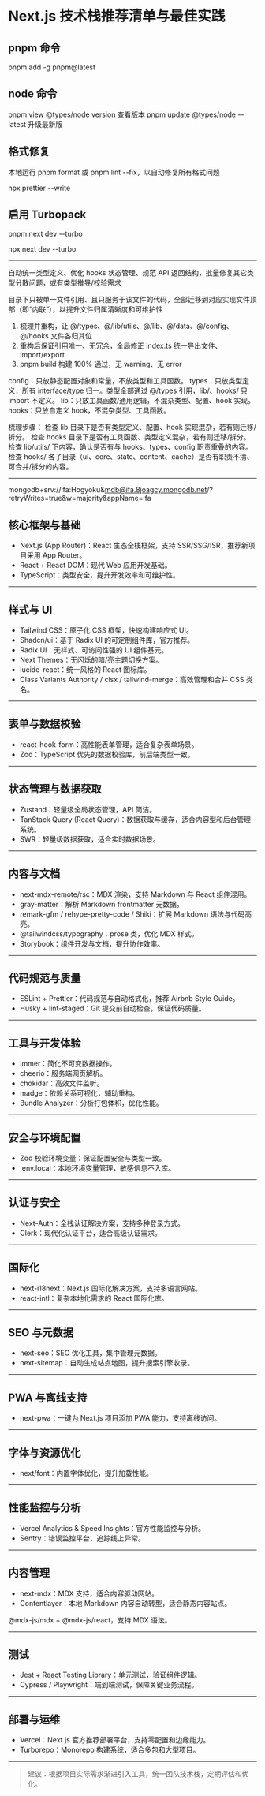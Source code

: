 # Next.js 技术栈推荐清单与最佳实践

## pnpm 命令

pnpm add -g pnpm@latest

## node 命令

pnpm view @types/node version 查看版本
pnpm update @types/node --latest 升级最新版

## 格式修复

本地运行 pnpm format 或 pnpm lint --fix，以自动修复所有格式问题

npx prettier --write

## 启用 Turbopack

pnpm next dev --turbo

npx next dev --turbo

---

自动统一类型定义、优化 hooks 状态管理、规范 API 返回结构，批量修复其它类型分散问题，或有类型推导/校验需求

目录下只被单一文件引用、且只服务于该文件的代码，全部迁移到对应实现文件顶部（即“内联”），以提升文件归属清晰度和可维护性

1. 梳理并重构，让 @/types、@/lib/utils、@/lib、@/data、@/config、@/hooks 文件各归其位
2. 重构后保证引用唯一、无冗余，全局修正 index.ts 统一导出文件、import/export
3. pnpm build 构建 100% 通过，无 warning、无 error

config：只放静态配置对象和常量，不放类型和工具函数。
types：只放类型定义，所有 interface/type 归一。类型全部通过 @/types 引用，lib/、hooks/ 只 import 不定义。
lib：只放工具函数/通用逻辑，不混杂类型、配置、hook 实现。
hooks：只放自定义 hook，不混杂类型、工具函数。

梳理步骤：
检查 lib 目录下是否有类型定义、配置、hook 实现混杂，若有则迁移/拆分。
检查 hooks 目录下是否有工具函数、类型定义混杂，若有则迁移/拆分。
检查 lib/utils/ 下内容，确认是否有与 hooks、types、config 职责重叠的内容。
检查 hooks/ 各子目录（ui、core、state、content、cache）是否有职责不清、可合并/拆分的内容。

---

mongodb+srv://ifa:Hogyoku&mdb@ifa.8joagcy.mongodb.net/?retryWrites=true&w=majority&appName=ifa

## 核心框架与基础

- Next.js (App Router)：React 生态全栈框架，支持 SSR/SSG/ISR，推荐新项目采用 App Router。
- React + React DOM：现代 Web 应用开发基础。
- TypeScript：类型安全，提升开发效率和可维护性。

---

## 样式与 UI

- Tailwind CSS：原子化 CSS 框架，快速构建响应式 UI。
- Shadcn/ui：基于 Radix UI 的可定制组件库，官方推荐。
- Radix UI：无样式、可访问性强的 UI 组件基元。
- Next Themes：无闪烁的暗/亮主题切换方案。
- lucide-react：统一风格的 React 图标库。
- Class Variants Authority / clsx / tailwind-merge：高效管理和合并 CSS 类名。

---

## 表单与数据校验

- react-hook-form：高性能表单管理，适合复杂表单场景。
- Zod：TypeScript 优先的数据校验库，前后端类型一致。

---

## 状态管理与数据获取

- Zustand：轻量级全局状态管理，API 简洁。
- TanStack Query (React Query)：数据获取与缓存，适合内容型和后台管理系统。
- SWR：轻量级数据获取，适合实时数据场景。

---

## 内容与文档

- next-mdx-remote/rsc：MDX 渲染，支持 Markdown 与 React 组件混用。
- gray-matter：解析 Markdown frontmatter 元数据。
- remark-gfm / rehype-pretty-code / Shiki：扩展 Markdown 语法与代码高亮。
- @tailwindcss/typography：prose 类，优化 MDX 样式。
- Storybook：组件开发与文档，提升协作效率。

---

## 代码规范与质量

- ESLint + Prettier：代码规范与自动格式化，推荐 Airbnb Style Guide。
- Husky + lint-staged：Git 提交前自动检查，保证代码质量。

---

## 工具与开发体验

- immer：简化不可变数据操作。
- cheerio：服务端网页解析。
- chokidar：高效文件监听。
- madge：依赖关系可视化，辅助重构。
- Bundle Analyzer：分析打包体积，优化性能。

---

## 安全与环境配置

- Zod 校验环境变量：保证配置安全与类型一致。
- .env.local：本地环境变量管理，敏感信息不入库。

---

## 认证与安全

- Next-Auth：全栈认证解决方案，支持多种登录方式。
- Clerk：现代化认证平台，适合高级认证需求。

---

## 国际化

- next-i18next：Next.js 国际化解决方案，支持多语言网站。
- react-intl：复杂本地化需求的 React 国际化库。

---

## SEO 与元数据

- next-seo：SEO 优化工具，集中管理元数据。
- next-sitemap：自动生成站点地图，提升搜索引擎收录。

---

## PWA 与离线支持

- next-pwa：一键为 Next.js 项目添加 PWA 能力，支持离线访问。

---

## 字体与资源优化

- next/font：内置字体优化，提升加载性能。

---

## 性能监控与分析

- Vercel Analytics & Speed Insights：官方性能监控与分析。
- Sentry：错误监控平台，追踪线上异常。

---

## 内容管理

- next-mdx：MDX 支持，适合内容驱动网站。
- Contentlayer：本地 Markdown 内容自动转型，适合静态内容站点。

 @mdx-js/mdx + @mdx-js/react，支持 MDX 语法。

---

## 测试

- Jest + React Testing Library：单元测试，验证组件逻辑。
- Cypress / Playwright：端到端测试，保障关键业务流程。

---

## 部署与运维

- Vercel：Next.js 官方推荐部署平台，支持零配置和边缘能力。
- Turborepo：Monorepo 构建系统，适合多包和大型项目。

---

> 建议：根据项目实际需求渐进引入工具，统一团队技术栈，定期评估和优化。
